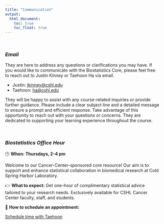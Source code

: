 ```yaml
---
title: "Communication"
output:
  html_document: 
    toc: true
    toc_float: true
---
```


<br>

### *Email*

They are here to address any questions or clarifications you may have. If you would like to communicate with the Biostatistics Core, please feel free to reach out to Justin Kinney or Taehoon Ha via email.

+ Justin: [jkinney@cshl.edu](mailto:jkinney@cshl.edu)
+ Taehoon: [ha@cshl.edu](mailto:ha@cshl.edu)

They will be happy to assist with any course-related inquiries or provide further guidance. Please include a clear subject line and a detailed message to ensure a prompt and efficient response. Take advantage of this opportunity to reach out with your questions or concerns. They are dedicated to supporting your learning experience throughout the course.

<br>

### *Biostatistics Office Hour*

🕑 **When: Thursdays, 2-4 pm**

Welcome to our Cancer-Center-sponsored core resource! Our aim is to support and enhance statistical collaboration in biomedical research at Cold Spring Harbor Laboratory.

👉 **What to expect:**
Get one-hour of complimentary statistical advice tailored to your research needs. Exclusively available for CSHL Cancer Center faculty, staff, and students.

📧 **How to schedule an appointment:**

<!-- Calendly link widget begin -->
<link href="https://assets.calendly.com/assets/external/widget.css" rel="stylesheet">
<script src="https://assets.calendly.com/assets/external/widget.js" type="text/javascript"></script>
<a href="" onclick="Calendly.initPopupWidget({url: 'https://calendly.com/cshlbiostat'});return false;">Schedule time with Taehoon</a>
<!-- Calendly link widget end -->